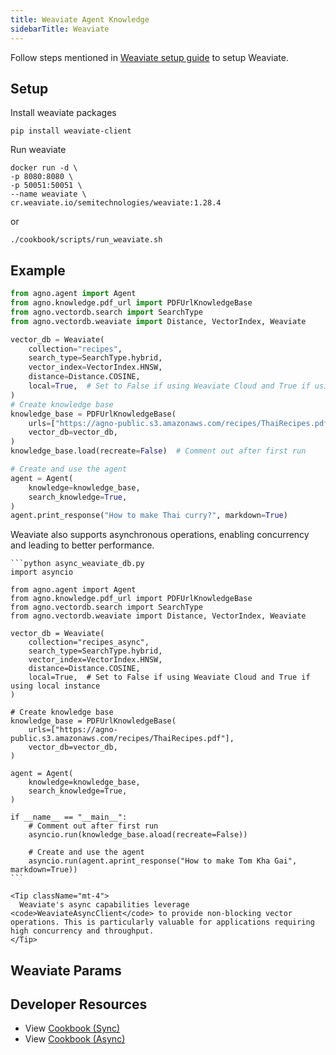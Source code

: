 ```yaml
---
title: Weaviate Agent Knowledge
sidebarTitle: Weaviate
---
```


Follow steps mentioned in [Weaviate setup guide](https://weaviate.io/developers/weaviate/quickstart) to setup Weaviate.

## Setup

Install weaviate packages

```shell
pip install weaviate-client
```

Run weaviate

```shell
docker run -d \
-p 8080:8080 \
-p 50051:50051 \
--name weaviate \
cr.weaviate.io/semitechnologies/weaviate:1.28.4 
```

or 

```shell
./cookbook/scripts/run_weaviate.sh
```

## Example

```python agent_with_knowledge.py
from agno.agent import Agent
from agno.knowledge.pdf_url import PDFUrlKnowledgeBase
from agno.vectordb.search import SearchType
from agno.vectordb.weaviate import Distance, VectorIndex, Weaviate

vector_db = Weaviate(
    collection="recipes",
    search_type=SearchType.hybrid,
    vector_index=VectorIndex.HNSW,
    distance=Distance.COSINE,
    local=True,  # Set to False if using Weaviate Cloud and True if using local instance
)
# Create knowledge base
knowledge_base = PDFUrlKnowledgeBase(
    urls=["https://agno-public.s3.amazonaws.com/recipes/ThaiRecipes.pdf"],
    vector_db=vector_db,
)
knowledge_base.load(recreate=False)  # Comment out after first run

# Create and use the agent
agent = Agent(
    knowledge=knowledge_base,
    search_knowledge=True,
)
agent.print_response("How to make Thai curry?", markdown=True)
```

<Card title="Async Support ⚡">
  <div className="mt-2">
    <p>
      Weaviate also supports asynchronous operations, enabling concurrency and leading to better performance.
    </p>
    
    ```python async_weaviate_db.py
    import asyncio

    from agno.agent import Agent
    from agno.knowledge.pdf_url import PDFUrlKnowledgeBase
    from agno.vectordb.search import SearchType
    from agno.vectordb.weaviate import Distance, VectorIndex, Weaviate

    vector_db = Weaviate(
        collection="recipes_async",
        search_type=SearchType.hybrid,
        vector_index=VectorIndex.HNSW,
        distance=Distance.COSINE,
        local=True,  # Set to False if using Weaviate Cloud and True if using local instance
    )
    
    # Create knowledge base
    knowledge_base = PDFUrlKnowledgeBase(
        urls=["https://agno-public.s3.amazonaws.com/recipes/ThaiRecipes.pdf"],
        vector_db=vector_db,
    )

    agent = Agent(
        knowledge=knowledge_base,
        search_knowledge=True,
    )

    if __name__ == "__main__":
        # Comment out after first run
        asyncio.run(knowledge_base.aload(recreate=False))

        # Create and use the agent
        asyncio.run(agent.aprint_response("How to make Tom Kha Gai", markdown=True))
    ```
    
    <Tip className="mt-4">
      Weaviate's async capabilities leverage <code>WeaviateAsyncClient</code> to provide non-blocking vector operations. This is particularly valuable for applications requiring high concurrency and throughput.
    </Tip>
  </div>
</Card>

## Weaviate Params

<Snippet file="vectordb_weaviate_params.mdx" />

## Developer Resources

- View [Cookbook (Sync)](https://github.com/agno-agi/agno/tree/v2.0/cookbook/agent_concepts/knowledge/vector_dbs/weaviate_db/weaviate_db.py)
- View [Cookbook (Async)](https://github.com/agno-agi/agno/tree/v2.0/cookbook/agent_concepts/knowledge/vector_dbs/weaviate_db/async_weaviate_db.py)